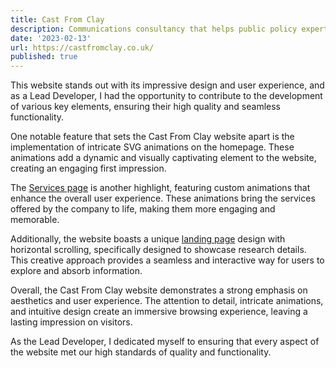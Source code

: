 ```yaml
---
title: Cast From Clay
description: Communications consultancy that helps public policy experts shape conversations that strengthen democracy.
date: '2023-02-13'
url: https://castfromclay.co.uk/
published: true
---
```


This website stands out with its impressive design and user experience, and as a Lead Developer, I had the opportunity to contribute to the development of various key elements, ensuring their high quality and seamless functionality.

One notable feature that sets the Cast From Clay website apart is the implementation of intricate SVG animations on the homepage. These animations add a dynamic and visually captivating element to the website, creating an engaging first impression.

The [Services page](https://castfromclay.co.uk/services/) is another highlight, featuring custom animations that enhance the overall user experience. These animations bring the services offered by the company to life, making them more engaging and memorable.

Additionally, the website boasts a unique [landing page](https://castfromclay.co.uk/big-picture/experts-age-of-instinct-uk/) design with horizontal scrolling, specifically designed to showcase research details. This creative approach provides a seamless and interactive way for users to explore and absorb information.

Overall, the Cast From Clay website demonstrates a strong emphasis on aesthetics and user experience. The attention to detail, intricate animations, and intuitive design create an immersive browsing experience, leaving a lasting impression on visitors.

As the Lead Developer, I dedicated myself to ensuring that every aspect of the website met our high standards of quality and functionality.
